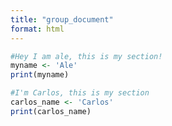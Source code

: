 ```yaml
---
title: "group_document"
format: html
---
```


```r
#Hey I am ale, this is my section! 
myname <- 'Ale'
print(myname)
```
```r
#I'm Carlos, this is my section 
carlos_name <- 'Carlos'
print(carlos_name)
```

